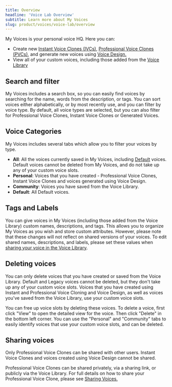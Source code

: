 ```yaml
---
title: Overview
headline: 'Voice Lab Overview'
subtitle: Learn more about My Voices
slug: product/voices/voice-lab/overview
---
```



My Voices is your personal voice HQ. Here you can:
- Create new <a href="https://elevenlabs.io/docs/voices/voice-lab/instant-voice-cloning">Instant Voice Clones (IVCs)</a>, <a href="https://elevenlabs.io/docs/voices/voice-lab/professional-voice-cloning">Professional Voice Clones (PVCs)</a>, and generate new voices using [Voice Design.](https://elevenlabs.io/docs/voices/voice-lab/voice-design)
- View all of your custom voices, including those added from the <a href="https://elevenlabs.io/docs/voices/voice-library/overview">Voice Library</a>

## Search and filter
My Voices includes a search box, so you can easily find voices by searching for the name, words from the description, or tags.
You can sort voices either alphabetically, or by most recently use, and you can filter by voice type. By default, all voice types are selected, but you can also filter for Professional Voice Clones, Instant Voice Clones or Generated Voices.

## Voice Categories
My Voices includes several tabs which allow you to filter your voices by type.
- **All**: All the voices currently saved in My Voices, including [Default](https://elevenlabs.io/docs/voices/default-voices) voices.  Default voices cannot be deleted from My Voices, and do not take up any of your custom voice slots.  
- **Personal**: Voices that you have created - Professional Voice Clones, Instant Voice Clones and voices generated using Voice Design.
- **Community**: Voices you have saved from the Voice Library.
- **Default**: All Default voices. 

## Tags and Labels
You can give voices in My Voices (including those added from the Voice Library) custom names, descriptions, and tags. This allows you to organize My Voices as you wish and store custom attributes. However, please note that these changes will not reflect on shared versions of your voices. To edit shared names, descriptions, and labels, please set these values when <a href="https://elevenlabs.io/docs/voices/voice-library/sharing">sharing your voice in the Voice Library</a>.

## Deleting voices
You can only delete voices that you have created or saved from the Voice Library.  Default and Legacy voices cannot be deleted, but they don't take up any of your custom voice slots.  Voices that you have created using Instant and Professional Voice Cloning and Voice Design, as well as voices you've saved from the Voice Library, use your custom voice slots.

You can free up voice slots by deleting these voices.  To delete a voice, first click "View" to open the detailed view for the voice.  Then click "Delete" in the bottom left corner.  You can use the "Personal" and "Community" tabs to easily identify voices that use your custom voice slots, and can be deleted.

## Sharing voices
Only Professional Voice Clones can be shared with other users.  Instant Voice Clones and voices created using Voice Design cannot be shared.

Professional Voice Clones can be shared privately, via a sharing link, or publicly via the Voice Library.  For full details on how to share your Professional Voice Clone, please see [Sharing Voices.](https://elevenlabs.io/docs/voices/voice-library/sharing) 

